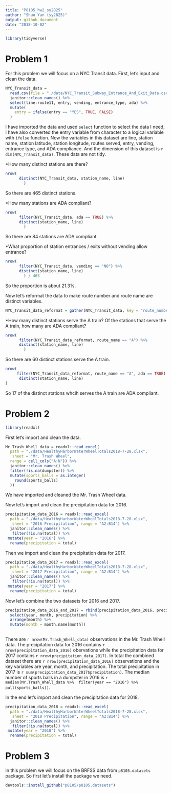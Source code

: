 ```yaml
---
title: "P8105_hw2_sy2825"
author: "Shuo Yan (sy2825)"
output: github_document
date: "2018-10-02"
---
```



```r
library(tidyverse)
```
# Problem 1
For this problem we will focus on a NYC Transit data. First, let's input and clean the data.

```r
NYC_Transit_data = 
  read.csv(file = "./data/NYC_Transit_Subway_Entrance_And_Exit_Data.csv") %>%
  janitor::clean_names() %>%
  select(line:route11, entry, vending, entrance_type, ada) %>%
  mutate(
    entry = ifelse(entry == "YES", TRUE, FALSE)
  )

```
I have imported the data and used `select` function to select the data I need, I have also converted the entry variable from character to a logical variable with `ifelse` function. Now the variables in this dataset are line, station name, station latitude, station longitude, routes served, entry, vending, entrance type, and ADA compliance. And the dimension of this dataset is `r dim(NYC_Transit_data)`. These data are not tidy.

*How many distinct stations are there?

```r
nrow(
      distinct(NYC_Transit_data, station_name, line)
        )
```
So there are 465 distinct stations.




*How many stations are ADA compliant?

```r
nrow(
      filter(NYC_Transit_data, ada == TRUE) %>%
      distinct(station_name, line)
        )
```
So there are 84 stations are ADA compliant.

*What proportion of station entrances / exits without vending allow entrance?


```r
nrow(
      filter(NYC_Transit_data, vending == "NO") %>%
      distinct(station_name, line)
        ) / 465 
```
So the proportion is about 21.3%.       

Now let's reformat the data to make route number and route name are distinct variables.

```r
NYC_Transit_data_reformat = gather(NYC_Transit_data, key = "route_number", value = "route_name", route1:route11)
```
*How many distinct stations serve the A train? Of the stations that serve the A train, how many are ADA compliant?

```r
nrow(
      filter(NYC_Transit_data_reformat, route_name == "A") %>%
      distinct(station_name, line)
        )
```
So there are 60 distinct stations serve the A train.

```r
nrow(
     filter(NYC_Transit_data_reformat, route_name == "A", ada == TRUE) %>%
      distinct(station_name, line)
)

```
So 17 of the distinct stations whcih serves the A train are ADA compliant.

# Problem 2

```r
library(readxl)
```

First let's import and clean the data.

```r
Mr.Trash_Whell_data = readxl::read_excel(
  path = "./data/HealthyHarborWaterWheelTotals2018-7-28.xlsx",
   sheet = "Mr. Trash Wheel",
  range = cell_cols("A:N")) %>%
  janitor::clean_names() %>%
  filter(!is.na(dumpster)) %>%
  mutate(sports_balls = as.integer(
    round(sports_balls)
  ))

```
We have imported and cleaned the Mr. Trash Wheel data.

Now let's import and clean the precipitation data for 2016.

```r
precipitation_data_2016 = readxl::read_excel(
  path = "./data/HealthyHarborWaterWheelTotals2018-7-28.xlsx",
   sheet = "2016 Precipitation", range = "A2:B14") %>%
  janitor::clean_names() %>%
   filter(!is.na(total)) %>%
 mutate(year = "2016") %>%
  rename(precipitation = total)

```


Then we import and clean the precipitation data for 2017.

```r
precipitation_data_2017 = readxl::read_excel(
  path = "./data/HealthyHarborWaterWheelTotals2018-7-28.xlsx",
   sheet = "2017 Precipitation", range = "A2:B14") %>%
  janitor::clean_names() %>%
   filter(!is.na(total)) %>%
 mutate(year = "2017") %>%
  rename(precipitation = total)

```
Now let's combine the two datasets for 2016 and 2017.

```r
precipitation_data_2016_and_2017 = rbind(precipitation_data_2016, precipitation_data_2017) %>%
  select(year, month, precipitation) %>%
  arrange(month) %>%
  mutate(month = month.name[month])
                                         
```
There are `r nrow(Mr.Trash_Whell_data)` observations in the Mr. Trash Whell data. The precipitation data for 2016 contains `r nrow(precipitation_data_2016)` obervations while the precipitation data for 2017 contains `r nrow(precipitation_data_2017)`. In total the combined dataset there are `r nrow(precipitation_data_2016)` observations and the key variables are year, month, and precipitation. The total precipitation in 2017 is `r sum(precipitation_data_2017$precipitation)`. The median number of sports balls in a dumpster in 2016 is `r median(Mr.Trash_Whell_data %>% 
filter(year == "2016") %>% 
pull(sports_balls))`.

In the end let's import and clean the precipitation data for 2018.

```r
precipitation_data_2018 = readxl::read_excel(
  path = "./data/HealthyHarborWaterWheelTotals2018-7-28.xlsx",
   sheet = "2018 Precipitation", range = "A2:B14") %>%
  janitor::clean_names() %>%
   filter(!is.na(total)) %>%
 mutate(year = "2018") %>%
  rename(precipitation = total)

```

# Problem 3

In this problem we will focus on the BRFSS data from `p8105.datasets` package. So first let's install the package we need.
```r
devtools::install_github("p8105/p8105.datasets")
```

